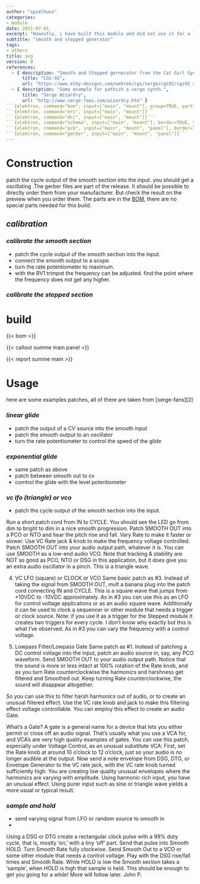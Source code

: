 ```yaml
---
author: "spielhuus"
categories:
- module
date: 2021-07-01
excerpt: "Honestly, i have built this module and did not use it for a long time. The serge smooth and stepped generator is a versatile module, But it will not just sound on its own. You can patch it as a sample and hold module, a portamento, a simple triangle voltage conrolled lfo and many more applications. But the module wont do anything until you patch the application you want to use it for. This makes this module difficult to use."
subtitle: "smooth and stepped generator"
tags:
- others
title: ssg
version: 0
references: 
  - { description: "Smooth and Stepped gernerator from the Cat Girl Synth.",
      title: "CGS-92",
      url: "https://www.elby-designs.com/webtek/cgs/serge/cgs92/cgs92_ssg.html" }
  - { description: "Some example for pathich a serge synth.",
      title: "Serge Wizardry",
      url: "http://www.serge-fans.com/wizardry.htm" }
```{elektron, command="bom", input=["main", "mount"], group=TRUE, partlist="../../lib/partlist.yaml"}```
```{elektron, command="erc", input=["main", "mount"]}```
```{elektron, command="drc", input=["main", "mount"]}```
```{elektron, command="schema", input=["main", "mount"], border=TRUE, theme="BlackWhite"}```
```{elektron, command="pcb", input=["main", "mount", "panel"], border=TRUE}```
```{elektron, command="gerber", input=["main", "mount", "panel"]}```
---
```


# Construction

patch the cycle output of the smooth section into the input. you should get a oscillating .The gerber files are part of the release. It should be possible to directly order them from your manufacturer. But check the result on the preview when you order them. The parts are in the [BOM](BOM.md), there are no special parts needed for this build.

## *calibration*

### *calibrate the smooth section*

* patch the cycle output of the smooth section into the input. 
* connect the smooth output to a scope. 
* turn the rate potentiometer to maximum.
* with the RV1 trimpot the frequency can be adjusted. find the point where the frequency does not get any higher.

### *calibrate the stepped section*

# build

{{< bom >}}

{{< callout summe main panel >}}

{{< report summe main >}}

# Usage

here are some examples patches, all of there are taken from [serge-fans][2]

### *linear glide*

* patch the output of a CV source into the smooth input
* patch the smooth output to an oscillator
* turn the rate potentiometer to control the speed of the glide

### *exponential glide*

* same patch as above
* patch between smooth out to cv
* comtrol the glide with the level potentiometer

### *vc lfo (triangle) or vco*

* patch the cycle output of the smooth section into the input. 

Run a short patch cord from IN to CYCLE.  You should see the LED go from dim to bright to dim in a nice smooth progression.
Patch SMOOTH OUT into a PCO or NTO and hear the pitch rise and fall.
Vary Rate to make it faster or slower. 
Use VC Rate jack & knob to make the frequency voltage controlled.
Patch SMOOTH OUT into your audio output path, whatever it is. 
You can use SMOOTH as a low-end audio VCO.  Note that tracking & stability are NOT as good as PCO, NTO or DSG in this application, but it does give you an extra audio oscillator in a pinch.  This is a triangle wave.

4. VC LFO (square) or CLOCK or VCO
Same basic patch as #3.  Instead of taking the signal from SMOOTH OUT, mult a banana plug into the patch cord connecting IN and CYCLE. 
This is a square wave that jumps from +10VDC to -10VDC approximately.  As in #3 you can use this as an LFO for control voltage applications or as an audio square wave.  Additionally it can be used to clock a sequencer or other module that needs a trigger or clock source. Note: if you use it as a trigger for the Stepped module it creates two triggers for every cycle.  I don't know why exactly but this is what I've observed.  As in #3 you can vary the frequency with a control voltage.

5. Lowpass Filter/Lowpass Gate
Same patch as #1.  Instead of patching a DC control voltage into the input, patch an audio source in, say, any PCO waveform. 
Send SMOOTH OUT to your audio output path.  Notice that the sound is more or less intact at 100% rotation of the Rate knob, and as you turn Rate counterclockwise the harmonics and harshness get filtered and Smoothed out.  Keep turning Rate counterclockwise, the sound will disappear altogether. 

So you can use this to filter harsh harmonics out of audio, or to create an unusual filtered effect.  Use the VC rate knob and jack to make this filtering effect voltage controllable. You can employ this effect to create an audio Gate. 

What's a Gate?  A gate is a general name for a device that lets you either permit or close off an audio signal.  That's usually what you use a VCA for, and VCA's are very high quality examples of gates.  You can use this patch, especially under Voltage Control, as an unusual substitute VCA:
First, set the Rate knob at around 10 o'clock to 12 o'clock, just so your audio is no longer audible at the output. 
Now send a note envelope from DSG, DTG, or Envelope Generator to the VC rate jack, with the VC rate knob turned sufficiently high.  You are creating low quality unusual envelopes where the harmonics are varying with amplitude.  Using harmonic rich input, you have an unusual effect.  Using purer input such as sine or triangle wave yields a more usual or typical result.

### *sample and hold*

* send varying signal from LFO or random source to smooth in
* 

Using a DSG or DTG create a rectangular clock pulse with a 99% duty cycle, that is, mostly 'on,' with a tiny 'off' part. 
Send that pulse into Smooth HOLD.  Turn Smooth Rate fully clockwise. 
Send Smooth Out to a VCO or some other module that needs a control voltage.  Play with the DSG rise/fall times and Smooth Rate. While HOLD is low the Smooth section takes a 'sample', when HOLD is high that sample is held. This should be enough to get you going for a while! More will follow later. John P.
